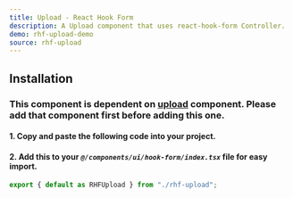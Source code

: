 ```yaml
---
title: Upload - React Hook Form
description: A Upload component that uses react-hook-form Controller.
demo: rhf-upload-demo
source: rhf-upload
---
```


## Installation
### This component is dependent on [upload](/docs/components/upload) component. Please add that component first before adding this one.

#### 1. Copy and paste the following code into your project.

<ComponentSource name="rhf-upload" filePath="@/components/ui/hook-form/rhf-upload.tsx"/>

#### 2. Add this to your *`@/components/ui/hook-form/index.tsx`* file for easy import.
```ts
export { default as RHFUpload } from "./rhf-upload";
```